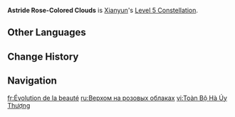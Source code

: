 {{Constellation Infobox
|image         = Constellation Astride Rose-Colored Clouds.png
|character     = Xianyun
|level         = 5
|description   = Increases the Level of [[White Clouds at Dawn]] by 3.<br>Maximum upgrade level is 15.
|scale_att1    = 
|scale_att2    = 
|utility1      = Talent Level Increase
|utility2      = Elemental Skill Level Increase
}}
'''Astride Rose-Colored Clouds''' is [[Xianyun]]'s [[Level 5 Constellation]].
<!--
==Gameplay Notes==
--><!--
==Preview==
{Preview
|file = Astride Rose-Colored Clouds Preview
}
-->
==Other Languages==
{{Other Languages
|en      = Astride Rose-Colored Clouds
|zhs     = 旋步霞蔚上
|zhs_rm  = Xuánbù Xiáwèi Shàng
|zht     = 旋步霞蔚上
|zht_rm  = Xuánbù Xiáwèi Shàng
|zh_tl   = 
|ja      = 彩雲を巡りし足取
|ja_rm   = Saiun wo Meguri-shi Ashidori
|ja_tl   = 
|ko      = 꽃구름 누비기
|ko_rm   = 
|ko_tl   = 
|es      = Celaje arrebol
|es_tl   = Red Cloudscape
|fr      = Évolution de la beauté
|fr_tl   = Evolution of Beauty
|ru      = Верхом на розовых облаках
|ru_tl   = Astride on Rose Clouds
|th      = Astride Rose-Colored Clouds
|vi      = Toàn Bộ Hà Úy Thượng
|vi_tl   = 
|de      = Wanderin über den rosigen Wolken
|de_tl   = Wanderer Above the Rosy Clouds
|id      = Astride Rose-Colored Clouds
|pt      = Beleza Matinal
|pt_tl   = 
|tr      = Gül Renkli Bulutların Üzerinde
|tr_tl   = 
|it      = Nuvole rosate
|it_tl   = Rose-Colored Clouds
}}

==Change History==
{{Change History|4.4}}

==Navigation==
{{Talent Navbox|Xianyun}}

[[fr:Évolution de la beauté]]
[[ru:Верхом на розовых облаках]]
[[vi:Toàn Bộ Hà Úy Thượng]]